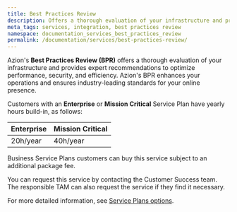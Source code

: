 ```yaml
---
title: Best Practices Review
description: Offers a thorough evaluation of your infrastructure and provides expert recommendations to optimize performance, security, and efficiency.
meta_tags: services, integration, best practices review
namespace: documentation_services_best_practices_review
permalink: /documentation/services/best-practices-review/
---
```


Azion's **Best Practices Review (BPR)** offers a thorough evaluation of your infrastructure and provides expert recommendations to optimize performance, security, and efficiency. Azion's BPR enhances your operations and ensures industry-leading standards for your online presence.

Customers with an **Enterprise** or **Mission Critical** Service Plan have yearly hours build-in, as follows:

| Enterprise  | Mission Critical |
|-------------|------------------| 
| 20h/year    | 40h/year         |

Business Service Plans customers can buy this service subject to an additional package fee.

You can request this service by contacting the Customer Success team. The responsible TAM can also request the service if they find it necessary.

For more detailed information, see [Service Plans options](/en/documentation/services/service-plans/).
